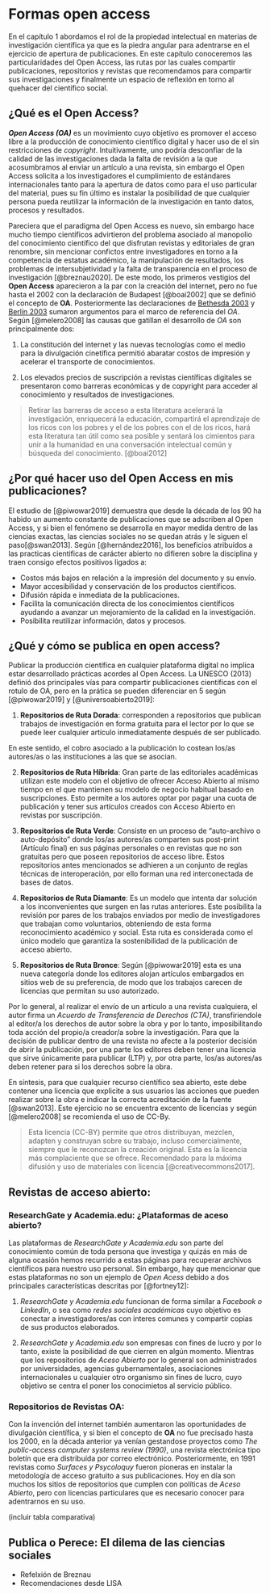 # Formas open access

En el capítulo 1 abordamos el rol de la propiedad intelectual en materias de investigación científica ya que es la piedra angular para adentrarse en el ejercicio de apertura de publicaciones. En este capítulo conoceremos las particularidades del Open Access, las rutas por las cuales compartir publicaciones, repositorios y revistas que recomendamos para compartir sus investigaciones y finalmente un espacio de reflexión en torno al quehacer del científico social.

## ¿Qué es el Open Access?

***Open Access (OA)*** es un movimiento cuyo objetivo es promover el acceso libre a la producción de conocimiento científico digital y hacer uso de el sin restricciones de *copyright*. Intuitivamente, uno podría desconfiar de la calidad de las investigaciones dada la falta de revisión a la que acosumbramos al enviar un artículo a una revista, sin embargo el Open Access solicita a los investigadores el cumplimiento de estándares internacionales tanto para la apertura de datos como para el uso particular del material, pues su fin último es instalar la posibilidad de que cualquier persona pueda reutilizar la información de la investigación en tanto datos, procesos y resultados.

Pareciera que el paradigma del Open Access es nuevo, sin embargo hace mucho tiempo científicos advirtieron del problema asociado al manopolio del conocimiento científico del que disfrutan revistas y editoriales de gran renombre, sin mencionar confictos entre investigadores en torno a la competencia de estatus académico, la manipulación de resultados, los problemas de intersubjetividad y la falta de transparencia en el proceso de investigación [@breznau2020]. De este modo, los primeros vestigios del **Open Access** aparecieron a la par con la creación del internet, pero no fue hasta el 2002 con la declaración de Budapest [@boai2002] que se definió el concepto de **OA**. Posteriormente las declaraciones de [Bethesda 2003](https://ictlogy.net/articles/bethesda_es.html) y [Berlín 2003](https://openaccess.mpg.de/67627/Berlin_sp.pdf) sumaron argumentos para el marco de referencia del *OA*. Según [@melero2008] las causas que gatillan el desarrollo de *OA* son principalmente dos:

1.  La constitución del internet y las nuevas tecnologías como el medio para la divulgación cinetífica permitió abaratar costos de impresión y acelerar el transporte de conocimientos.

2.  Los elevados precios de suscripción a revistas científicas digitales se presentaron como barreras económicas y de copyright para acceder al conocimiento y resultados de investigaciones.

> Retirar las barreras de acceso a esta literatura acelerará la investigación, enriquecerá la educación, compartirá el aprendizaje de los ricos con los pobres y el de los pobres con el de los ricos, hará esta literatura tan útil como sea posible y sentará los cimientos para unir a la humanidad en una conversación intelectual común y búsqueda del conocimiento. [@boai2012]

## ¿Por qué hacer uso del Open Access en mis publicaciones?

El estudio de [@piwowar2019] demuestra que desde la década de los 90 ha habido un aumento constante de publicaciones que se adscriben al Open Access, y si bien el fenómeno se desarrolla en mayor medida dentro de las ciencias exactas, las ciencias sociales no se quedan atrás y le siguen el paso[@swan2013]. Según [@hernández2016], los beneficios atribuídos a las practicas cientificas de carácter abierto no difieren sobre la disciplina y traen consigo efectos positivos ligados a: 

-   Costos más bajos en relación a la impresión del documento y su envío.
-   Mayor accesibilidad y conservación de los productos científicos.
-   Difusión rápida e inmediata de la publicaciones.
-   Facilita la comunicación directa de los conocimientos científicos ayudando a avanzar un mejoramiento de la calidad en la investigación.
-   Posibilita reutilizar información, datos y procesos.

## ¿Qué y cómo se publica en open access?

Publicar la producción científica en cualquier plataforma digital no implica estar desarrollado prácticas acordes al Open Access. La UNESCO (2013) definió dos principales vías para compartir publicaciones científicas con el rotulo de OA, pero en la prática se pueden diferenciar en 5 según [@piwowar2019] y [@universoabierto2019]:

1.  **Repositorios de Ruta Dorada**: corresponden a repositorios que publican trabajos de investigación en forma gratuita para el lector por lo que se puede leer cualquier artículo inmediatamente después de ser publicado.

En este sentido, el cobro asociado a la publicación lo costean los/as autores/as o las instituciones a las que se asocian.

2.  **Repositorios de Ruta Híbrida**: Gran parte de las editoriales académicas utilizan este modelo con el objetivo de ofrecer Acceso Abierto al mismo tiempo en el que mantienen su modelo de negocio habitual basado en suscripciones. Esto permite a los autores optar por pagar una cuota de publicación y tener sus artículos creados con Acceso Abierto en revistas por suscripción.

3.  **Repositorios de Ruta Verde**: Consiste en un proceso de "auto-archivo o auto-depósito" donde los/as autores/as comparten sus post-print (Artículo final) en sus páginas personales o en revistas que no son gratuitas pero que poseen repositorios de acceso libre. Estos repositorios antes mencionados se adhieren a un conjunto de reglas técnicas de interoperación, por ello forman una red interconectada de bases de datos.

4.  **Repositorios de Ruta Diamante**: Es un modelo que intenta dar solución a los inconvenientes que surgen en las rutas anteriores. Este posibilita la revisión por pares de los trabajos enviados por medio de investigadores que trabajan como voluntarios, obteniendo de esta forma reconocimiento académico y social. Esta ruta es considerada como el único modelo que garantiza la sostenibilidad de la publicación de acceso abierto.

5.  **Repositorios de Ruta Bronce**: Según [@piwowar2019] esta es una nueva categoría donde los editores alojan artículos embargados en sitios web de su preferencia, de modo que los trabajos carecen de licencias que permitan su uso autorizado. 

Por lo general, al realizar el envío de un artículo a una revista cualquiera, el autor firma un *Acuerdo de Transferencia de Derechos (CTA)*, transfiriendole al editor/a los derechos de autor sobre la obra y por lo tanto, imposibilitando toda acción del propio/a creador/a sobre la investigación. Para que la decisión de publicar dentro de una revista no afecte a la posterior decisión de abrir la publicación, por una parte los editores deben tener una licencia que sirve únicamente para publicar (LTP) y, por otra parte, los/as autores/as deben retener para si los derechos sobre la obra.

En síntesis, para que cualquier recurso científico sea abierto, este debe contener una licencia que explicite a sus usuarios las acciones que pueden realizar sobre la obra e indicar la correcta acreditación de la fuente [@swan2013]. Este ejercicio no se encuentra excento de licencias y según [@melero2008] se recomienda el uso de CC-By.

> Esta licencia (CC-BY) permite que otros distribuyan, mezclen, adapten y construyan sobre su trabajo, incluso comercialmente, siempre que le reconozcan la creación original. Esta es la licencia más complaciente que se ofrece. Recomendado para la máxima difusión y uso de materiales con licencia [@creativecommons2017].

## Revistas de acceso abierto:

### ResearchGate y Academia.edu: ¿Plataformas de aceso abierto?

Las plataformas de *ResearchGate y Academia.edu* son parte del conocimiento común de toda persona que investiga y quizás en más de alguna ocasión hemos recurrido a estas páginas para recuperar archivos científicos para nuestro uso personal. Sin embargo, hay que mencionar que estas plataformas no son un ejemplo de *Open Acess* debido a dos principales características descritas por [@fortney12]:

1.  *ResearchGate y Academia.edu* funcionan de forma similar a *Facebook o LinkedIn*, o sea como *redes sociales académicas* cuyo objetivo es conectar a investigadores/as con interes comunes y compartir copias de sus productos elaborados.

2.  *ResearchGate y Academia.edu* son empresas con fines de lucro y por lo tanto, existe la posibilidad de que cierren en algún momento. Mientras que los repositorios de *Aceso Abierto* por lo general son administrados por universidades, agencias gubernamentales, asociaciones internacionales u cualquier otro organismo sin fines de lucro, cuyo objetivo se centra el poner los conocimietos al servicio público.

### Repositorios de Revistas OA:

Con la invención del internet también aumentaron las oportunidades de divulgación científica, y si bien el concepto de **OA** no fue precisado hasta los 2000, en la década anterior ya venían gestandose proyectos como *The public-access computer systems review (1990)*, una revista electrónica tipo boletín que era distribuída por correo electrónico. Posteriormente, en 1991 revistas como *Surfaces y Psycoloquy* fueron pioneras en instalar la metodología de acceso gratuito a sus publicaciones. Hoy en día son muchos los sitios de repositorios que cumplen con políticas de *Aceso Abierto*, pero con licencias particulares que es necesario conocer para adentrarnos en su uso.

(incluir tabla comparativa)

## Publica o Perece: El dilema de las ciencias sociales
- Refelxión de Breznau
- Recomendaciones desde LISA